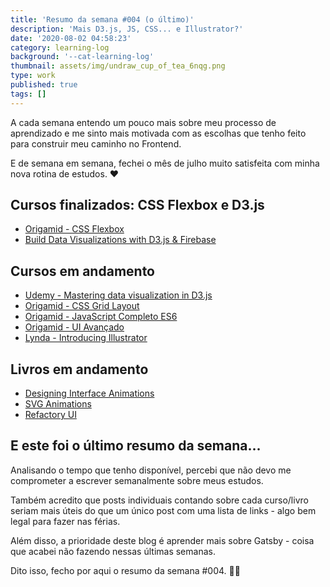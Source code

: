 ```yaml
---
title: 'Resumo da semana #004 (o último)'
description: 'Mais D3.js, JS, CSS... e Illustrator?'
date: '2020-08-02 04:58:23'
category: learning-log
background: '--cat-learning-log'
thumbnail: assets/img/undraw_cup_of_tea_6nqg.png
type: work
published: true
tags: []
---
```


A cada semana entendo um pouco mais sobre meu processo de aprendizado e me sinto mais motivada com as escolhas que tenho feito para construir meu caminho no Frontend.

E de semana em semana, fechei o mês de julho muito satisfeita com minha nova rotina de estudos. ❤️

## Cursos finalizados: CSS Flexbox e D3.js

- [Origamid - CSS Flexbox](https://www.origamid.com/curso/css-flexbox)
- [Build Data Visualizations with D3.js & Firebase](https://www.udemy.com/course/build-data-uis-with-d3-firebase/)

## Cursos em andamento

- [Udemy - Mastering data visualization in D3.js](https://www.udemy.com/course/masteringd3js/)
- [Origamid - CSS Grid Layout](https://www.origamid.com/curso/css-grid-layout/)
- [Origamid - JavaScript Completo ES6](https://www.origamid.com/curso/javascript-completo-es6)
- [Origamid - UI Avançado](https://www.origamid.com/curso/ui-design-avancado) 
- [Lynda - Introducing Illustrator](https://www.linkedin.com/learning/introducing-illustrator)

## Livros em andamento

- [Designing Interface Animations](https://www.amazon.com.br/Designing-Interface-Animation-Improving-Experience-ebook/dp/B01J4NKSZA)
- [SVG Animations](https://www.amazon.com.br/SVG-Animations-Sarah-Drasner/dp/1491939702)
- [Refactory UI](https://refactoringui.com/book/) 

## E este foi o último resumo da semana...

Analisando o tempo que tenho disponível, percebi que não devo me comprometer a escrever semanalmente sobre meus estudos. 

Também acredito que posts individuais contando sobre cada curso/livro seriam mais úteis do que um único post com uma lista de links - algo bem legal para fazer nas férias.

Além disso, a prioridade deste blog é aprender mais sobre Gatsby - coisa que acabei não fazendo nessas últimas semanas.

Dito isso, fecho por aqui o resumo da semana #004. 🙏💕